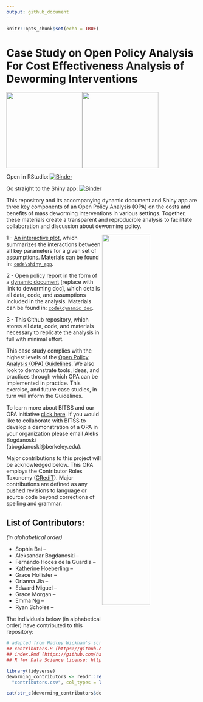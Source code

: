 ```yaml
---
output: github_document
---
```


```r
knitr::opts_chunk$set(echo = TRUE)
```

# Case Study on Open Policy Analysis For Cost Effectiveness Analysis of Deworming Interventions

<img width="200" src="./code/BITSS_logo_horizontal.png"><img width="200" src="./code/CEGA_logo.png">
<!--REPLACE WEALTH TAX LINKS WITH OPA LINKS  -->
<br>

Open in RStudio: [![Binder](http://mybinder.org/badge_logo.svg)](https://mybinder.org/v2/gh/BITSS/opa-wealthtax/master?urlpath=rstudio)

Go straight to the Shiny app: [![Binder](http://mybinder.org/badge_logo.svg)](https://mybinder.org/v2/gh/BITSS/opa-wealthtax/master?urlpath=shiny/code/interactive_visualization/)

This repository and its accompanying dynamic document and Shiny app are three key components of an Open Policy Analysis (OPA) on the costs and benefits of mass deworming interventions in various settings. Together, these materials create a transparent and reproducible analysis to facilitate collaboration and discussion about deworming policy.

<img align="right" width="50%" src="./code/OPA_layers.png">

1 - [An interactive plot](http://wealthtaxsimulator.org/simulator_app/), which summarizes the interactions between all key parameters for a given set of assumptions. Materials can be found in: [`code\shiny_app`](https://github.com/BITSS-OPA/opa-deworming/tree/master/code/shiny_app).

2 - Open policy report in the form of a [dynamic document](http://wealthtaxsimulator.org/analysis/) [replace with link to deworming doc], which details all data, code, and assumptions included in the analysis. Materials can be found in: [`code\dynamic_doc`](https://github.com/BITSS/opa-wealthtax/tree/master/code/dynamic_doc).

3 - This Github repository, which stores all data, code, and materials necessary to replicate the analysis in full with minimal effort.  

This case study complies with the highest levels of the [Open Policy Analysis (OPA) Guidelines](https://www.bitss.org/opa/community-standards/). We also look to demonstrate tools, ideas, and practices through which OPA can be implemented in practice. This exercise, and future case studies, in turn will inform the Guidelines.

To learn more about BITSS and our OPA initiative [click here](https://www.bitss.org/opa/). If you would like to collaborate with BITSS to develop a demonstration of a OPA in your organization please email Aleks Bogdanoski (abogdanoski@berkeley.edu).  

Major contributions to this project will be acknowledged below. This OPA employs the Contributor Roles Taxonomy ([CRediT](https://casrai.org/credit/)). Major contributions are defined as any pushed revisions to language or source code beyond corrections of spelling and grammar.  

## List of Contributors:  
*(in alphabetical order)*

 - Sophia Bai –
 - Aleksandar Bogdanoski –  
 - Fernando Hoces de la Guardia –   
 - Katherine Hoeberling –  
 - Grace Hollister –
 - Orianna Jia –
 - Edward Miguel –   
 - Grace Morgan –
 - Emma Ng – 
 - Ryan Scholes –
 
The individuals below (in alphabetical order) have contributed to this repository:  

```r
# adapted from Hadley Wickham's scripts to credit contributors to R for Data Science
## contributors.R (https://github.com/hadley/r4ds/blob/master/contributors.R)
## index.Rmd (https://github.com/hadley/r4ds/blob/master/index.rmd)
## R for Data Science license: https://creativecommons.org/licenses/by-nc-nd/3.0/us/

library(tidyverse)
deworming_contributors <- readr::read_csv(
  "contributors.csv", col_types = list())

cat(str_c(deworming_contributors$desc, collapse = ", "))
```

